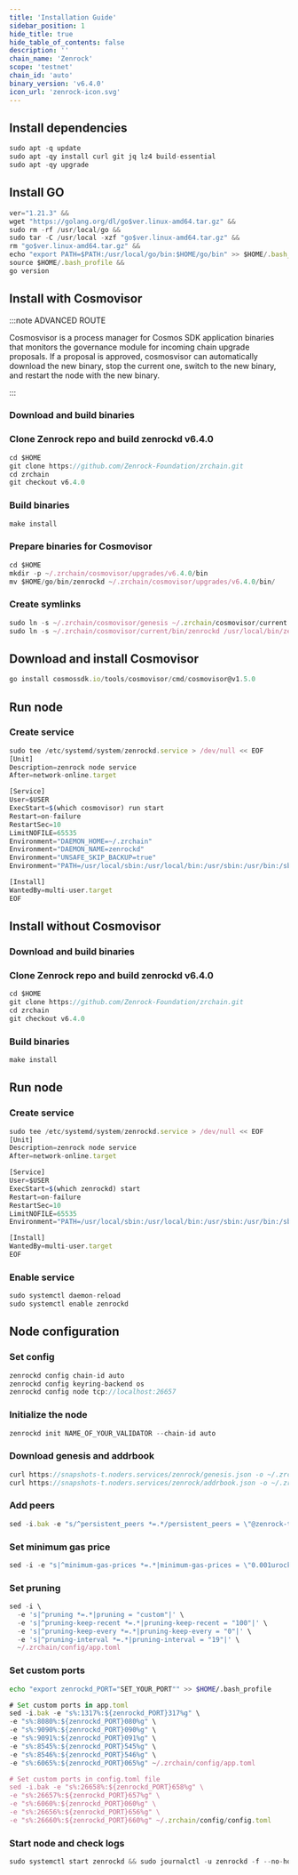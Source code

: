 ```yaml
---
title: 'Installation Guide'
sidebar_position: 1
hide_title: true
hide_table_of_contents: false
description: ''
chain_name: 'Zenrock'
scope: 'testnet'
chain_id: 'auto'
binary_version: 'v6.4.0'
icon_url: 'zenrock-icon.svg'
---
```



<PageTitle
  iconUrl="img/zenrock-icon.svg"
  title="Zenrock Installation Guide"
  chainId="auto"
  version="v6.4.0"
/>

## Install dependencies

```js
sudo apt -q update
sudo apt -qy install curl git jq lz4 build-essential
sudo apt -qy upgrade
```

## Install GO

```js
ver="1.21.3" &&
wget "https://golang.org/dl/go$ver.linux-amd64.tar.gz" &&
sudo rm -rf /usr/local/go &&
sudo tar -C /usr/local -xzf "go$ver.linux-amd64.tar.gz" &&
rm "go$ver.linux-amd64.tar.gz" &&
echo "export PATH=$PATH:/usr/local/go/bin:$HOME/go/bin" >> $HOME/.bash_profile &&
source $HOME/.bash_profile &&
go version
```

## Install with Cosmovisor

:::note ADVANCED ROUTE

Cosmosvisor is a process manager for Cosmos SDK application binaries that monitors the governance module for incoming chain upgrade proposals. If a proposal is approved, cosmosvisor can automatically download the new binary, stop the current one, switch to the new binary, and restart the node with the new binary.

:::

### Download and build binaries

### Clone Zenrock repo and build zenrockd v6.4.0

```js
cd $HOME
git clone https://github.com/Zenrock-Foundation/zrchain.git
cd zrchain
git checkout v6.4.0
```

### Build binaries

```js
make install
```

### Prepare binaries for Cosmovisor

```js
cd $HOME
mkdir -p ~/.zrchain/cosmovisor/upgrades/v6.4.0/bin
mv $HOME/go/bin/zenrockd ~/.zrchain/cosmovisor/upgrades/v6.4.0/bin/
```

### Create symlinks

```js
sudo ln -s ~/.zrchain/cosmovisor/genesis ~/.zrchain/cosmovisor/current -f
sudo ln -s ~/.zrchain/cosmovisor/current/bin/zenrockd /usr/local/bin/zenrockd -f
```

## Download and install Cosmovisor

```js
go install cosmossdk.io/tools/cosmovisor/cmd/cosmovisor@v1.5.0
```

## Run node

### Create service

```js
sudo tee /etc/systemd/system/zenrockd.service > /dev/null << EOF
[Unit]
Description=zenrock node service
After=network-online.target

[Service]
User=$USER
ExecStart=$(which cosmovisor) run start
Restart=on-failure
RestartSec=10
LimitNOFILE=65535
Environment="DAEMON_HOME=~/.zrchain"
Environment="DAEMON_NAME=zenrockd"
Environment="UNSAFE_SKIP_BACKUP=true"
Environment="PATH=/usr/local/sbin:/usr/local/bin:/usr/sbin:/usr/bin:/sbin:/bin:/usr/games:/usr/local/games:/snap/bin:~/.zrchain/cosmovisor/current/bin"

[Install]
WantedBy=multi-user.target
EOF
```

## Install without Cosmovisor

### Download and build binaries

### Clone Zenrock repo and build zenrockd v6.4.0

```js
cd $HOME
git clone https://github.com/Zenrock-Foundation/zrchain.git
cd zrchain
git checkout v6.4.0
```

### Build binaries

```js
make install
```

## Run node

### Create service

```js
sudo tee /etc/systemd/system/zenrockd.service > /dev/null << EOF
[Unit]
Description=zenrock node service
After=network-online.target

[Service]
User=$USER
ExecStart=$(which zenrockd) start
Restart=on-failure
RestartSec=10
LimitNOFILE=65535
Environment="PATH=/usr/local/sbin:/usr/local/bin:/usr/sbin:/usr/bin:/sbin:/bin:/usr/games:/usr/local/games:/snap/bin"

[Install]
WantedBy=multi-user.target
EOF
```

### Enable service

```js
sudo systemctl daemon-reload
sudo systemctl enable zenrockd
```

## Node configuration

### Set config

```js
zenrockd config chain-id auto
zenrockd config keyring-backend os
zenrockd config node tcp://localhost:26657
```

### Initialize the node

```js
zenrockd init NAME_OF_YOUR_VALIDATOR --chain-id auto
```

### Download genesis and addrbook

```js
curl https://snapshots-t.noders.services/zenrock/genesis.json -o ~/.zrchain/config/genesis.json
curl https://snapshots-t.noders.services/zenrock/addrbook.json -o ~/.zrchain/config/addrbook.json
```

### Add peers

```js
sed -i.bak -e "s/^persistent_peers *=.*/persistent_peers = \"@zenrock-t-rpc.noders.services:\"/" ~/.zrchain/config/config.toml
```

### Set minimum gas price

```js
sed -i -e "s|^minimum-gas-prices *=.*|minimum-gas-prices = \"0.001urock\"|" ~/.zrchain/config/app.toml
```

### Set pruning

```js
sed -i \
  -e 's|^pruning *=.*|pruning = "custom"|' \
  -e 's|^pruning-keep-recent *=.*|pruning-keep-recent = "100"|' \
  -e 's|^pruning-keep-every *=.*|pruning-keep-every = "0"|' \
  -e 's|^pruning-interval *=.*|pruning-interval = "19"|' \
  ~/.zrchain/config/app.toml
```

### Set custom ports

```bash
echo "export zenrockd_PORT="SET_YOUR_PORT"" >> $HOME/.bash_profile
```

```js
# Set custom ports in app.toml
sed -i.bak -e "s%:1317%:${zenrockd_PORT}317%g" \
-e "s%:8080%:${zenrockd_PORT}080%g" \
-e "s%:9090%:${zenrockd_PORT}090%g" \
-e "s%:9091%:${zenrockd_PORT}091%g" \
-e "s%:8545%:${zenrockd_PORT}545%g" \
-e "s%:8546%:${zenrockd_PORT}546%g" \
-e "s%:6065%:${zenrockd_PORT}065%g" ~/.zrchain/config/app.toml

# Set custom ports in config.toml file
sed -i.bak -e "s%:26658%:${zenrockd_PORT}658%g" \
-e "s%:26657%:${zenrockd_PORT}657%g" \
-e "s%:6060%:${zenrockd_PORT}060%g" \
-e "s%:26656%:${zenrockd_PORT}656%g" \
-e "s%:26660%:${zenrockd_PORT}660%g" ~/.zrchain/config/config.toml
```

### Start node and check logs

```js
sudo systemctl start zenrockd && sudo journalctl -u zenrockd -f --no-hostname -o cat
```
